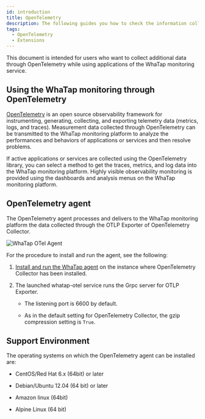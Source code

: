 ```yaml
---
id: introduction
title: OpenTelemetry
description: The following guides you how to check the information collected by OpenTelemetry Collector through the WhaTap monitoring service.
tags:
  - OpenTelemetry
  - Extensions
---
```


This document is intended for users who want to collect additional data through OpenTelemetry while using applications of the WhaTap monitoring service.

## Using the WhaTap monitoring through OpenTelemetry

[OpenTelemetry](https://opentelemetry.io/) is an open source observability framework for instrumenting, generating, collecting, and exporting telemetry data (metrics, logs, and traces). Measurement data collected through OpenTelemetry can be transmitted to the WhaTap monitoring platform to analyze the performances and behaviors of applications or services and then resolve problems.

If active applications or services are collected using the OpenTelemetry library, you can select a method to get the traces, metrics, and log data into the WhaTap monitoring platform. Highly visible observability monitoring is provided using the dashboards and analysis menus on the WhaTap monitoring platform.

## OpenTelemetry agent

The OpenTelemetry agent processes and delivers to the WhaTap monitoring platform the data collected through the OTLP Exporter of OpenTelemetry Collector. 

![WhaTap OTel Agent](/img/otel/opentelemetry-overview.png)

For the procedure to install and run the agent, see the following:

1.  [Install and run the WhaTap agent](install-agent) on the instance where OpenTelemetry Collector has been installed.

2.  The launched whatap-otel service runs the Grpc server for OTLP Exporter.

    -   The listening port is 6600 by default.

    -   As in the default setting for OpenTelemetry Collector, the gzip compression setting is `True`.

## Support Environment

The operating systems on which the OpenTelemetry agent can be installed are:

-   CentOS/Red Hat 6.x (64bit) or later

-   Debian/Ubuntu 12.04 (64 bit) or later

-   Amazon linux (64bit)

-   Alpine Linux (64 bit)
